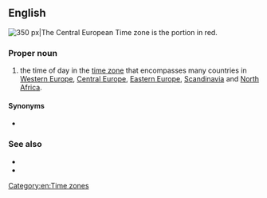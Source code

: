 ==English==
[[Image:Time zones of Europe.svg|thumb|right|350 px|The Central European Time zone is the portion in red.]]
{{wikipedia}}

===Proper noun===
{{en-proper noun|head=[[central|Central]] [[European]] [[time|Time]]}}

# the time of day in the [[time zone]] that encompasses many countries in [[Western Europe]], [[Central Europe]], [[Eastern Europe]], [[Scandinavia]] and [[North Africa]].

====Synonyms====
* {{l|en|West Africa Time}}

===See also===
* {{l|en|CET}}
* {{l|en|CEST}}

[[Category:en:Time zones]]